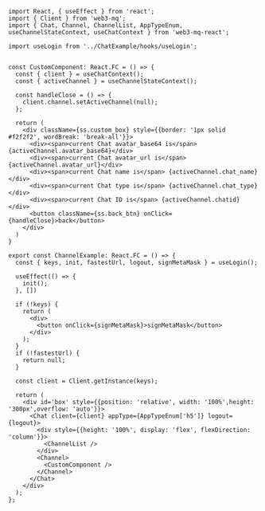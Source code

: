 ```tsx
import React, { useEffect } from 'react';
import { Client } from 'web3-mq';
import { Chat, Channel, ChannelList, AppTypeEnum, useChannelStateContext, useChatContext } from 'web3-mq-react';

import useLogin from '../ChatExample/hooks/useLogin';


const CustomComponent: React.FC = () => {
  const { client } = useChatContext();
  const { activeChannel } = useChannelStateContext();

  const handleClose = () => {
    client.channel.setActiveChannel(null);
  };

  return (
    <div className={ss.custom_box} style={{border: '1px solid #f2f2f2', wordBreak: 'break-all'}}>
      <div><span>current Chat avatar_base64 is</span> {activeChannel.avatar_base64}</div>
      <div><span>current Chat avatar_url is</span> {activeChannel.avatar_url}</div>
      <div><span>current Chat name is</span> {activeChannel.chat_name}</div>
      <div><span>current Chat type is</span> {activeChannel.chat_type}</div>
      <div><span>current Chat ID is</span> {activeChannel.chatid}</div>
      <button className={ss.back_btn} onClick={handleClose}>back</button>
    </div>
  )
}

export const ChannelExample: React.FC = () => {
  const { keys, init, fastestUrl, logout, signMetaMask } = useLogin();
  
  useEffect(() => {
    init();
  }, [])

  if (!keys) {
    return (
      <div>
        <button onClick={signMetaMask}>signMetaMask</button>
      </div>
    );
  }
  if (!fastestUrl) {
    return null;
  }

  const client = Client.getInstance(keys);

  return (
    <div id='box' style={{position: 'relative', width: '100%',height: '300px',overflow: 'auto'}}>
      <Chat client={client} appType={AppTypeEnum['h5']} logout={logout}>
        <div style={{height: '100%', display: 'flex', flexDirection: 'column'}}>
          <ChannelList />
        </div>
        <Channel>
          <CustomComponent />
        </Channel>
      </Chat>
    </div>
  );
};
```